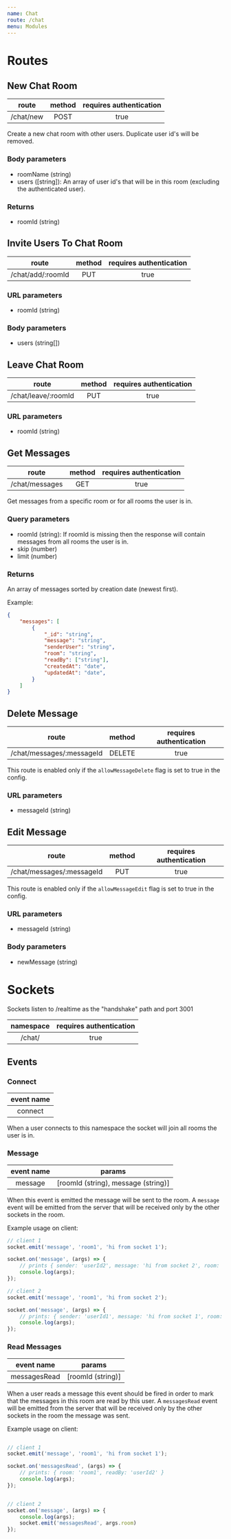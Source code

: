 ```yaml
---
name: Chat
route: /chat
menu: Modules
---
```


# Routes

## New Chat Room

|   route   | method | requires authentication |
| :-------: | :----: | :---------------------: |
| /chat/new |  POST  |          true           |

Create a new chat room with other users. Duplicate user id's will be removed.

### Body parameters

- roomName (string)
- users ([string]): An array of user id's that will be in this room (excluding the authenticated user).

### Returns

- roomId (string)

## Invite Users To Chat Room

|       route       | method | requires authentication |
| :---------------: | :----: | :---------------------: |
| /chat/add/:roomId |  PUT   |          true           |

### URL parameters

- roomId (string)

### Body parameters

- users (string[])

## Leave Chat Room

|        route        | method | requires authentication |
| :-----------------: | :----: | :---------------------: |
| /chat/leave/:roomId |  PUT   |          true           |

### URL parameters

- roomId (string)

## Get Messages

|     route      | method | requires authentication |
| :------------: | :----: | :---------------------: |
| /chat/messages |  GET   |          true           |

Get messages from a specific room or for all rooms the user is in.

### Query parameters

- roomId (string): If roomId is missing then the response will contain messages from all rooms the user is in.
- skip (number)
- limit (number)

### Returns

An array of messages sorted by creation date (newest first).

Example:

```json
{
    "messages": [
        {
            "_id": "string",
            "message": "string",
            "senderUser": "string",
            "room": "string",
            "readBy": ["string"],
            "createdAt": "date",
            "updatedAt": "date",
        }
    ]
}
```

## Delete Message

|           route           | method | requires authentication |
| :-----------------------: | :----: | :---------------------: |
| /chat/messages/:messageId | DELETE |          true           |

This route is enabled only if the `allowMessageDelete` flag is set to true in the config.

### URL parameters

- messageId (string)

## Edit Message

|           route           | method | requires authentication |
| :-----------------------: | :----: | :---------------------: |
| /chat/messages/:messageId |  PUT   |          true           |

This route is enabled only if the `allowMessageEdit` flag is set to true in the config.

### URL parameters

- messageId (string)

### Body parameters

- newMessage (string)

# Sockets

Sockets listen to /realtime as the "handshake" path and port 3001

|       namespace           | requires authentication |
| :-----------------------: | :---------------------: |
|         /chat/            |          true           |

## Events

### Connect

| event name |
| :--------: |
|  connect   |

When a user connects to this namespace the socket will join all rooms the user is in.

### Message

| event name |                params               |
| :--------: | :---------------------------------: |
|  message   | [roomId (string), message (string)] |

When this event is emitted the message will be sent to the room.
A `message` event will be emitted from the server that will be received only by the other sockets in the room.

Example usage on client:

```javascript
// client 1
socket.emit('message', 'room1', 'hi from socket 1');

socket.on('message', (args) => {
    // prints { sender: 'userId2', message: 'hi from socket 2', room: 'room1' }
    console.log(args);
});

// client 2
socket.emit('message', 'room1', 'hi from socket 2');

socket.on('message', (args) => {
    // prints: { sender: 'userId1', message: 'hi from socket 1', room: 'room1' }
    console.log(args);
});
```

### Read Messages

|   event name    |     params        |
| :-------------: | :---------------: |
|  messagesRead   | [roomId (string)] |

When a user reads a message this event should be fired in order to mark that the messages in this room are read by this user.
A `messagesRead` event will be emitted from the server that will be received only by the other sockets in the room the message was sent.

Example usage on client:

```javascript

// client 1
socket.emit('message', 'room1', 'hi from socket 1');

socket.on('messagesRead', (args) => {
    // prints: { room: 'room1', readBy: 'userId2' }
    console.log(args);
});


// client 2
socket.on('message', (args) => {
    console.log(args);
    socket.emit('messagesRead', args.room)
});
```
